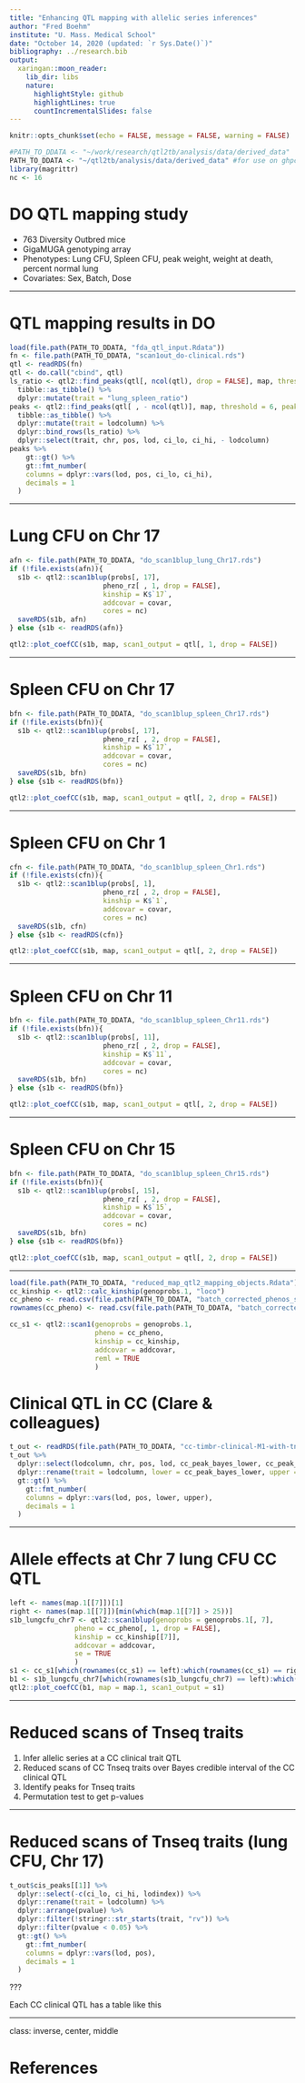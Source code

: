```yaml
---
title: "Enhancing QTL mapping with allelic series inferences"
author: "Fred Boehm"
institute: "U. Mass. Medical School"
date: "October 14, 2020 (updated: `r Sys.Date()`)"
bibliography: ../research.bib
output:
  xaringan::moon_reader:
    lib_dir: libs
    nature:
      highlightStyle: github
      highlightLines: true  
      countIncrementalSlides: false
---
```


```r
knitr::opts_chunk$set(echo = FALSE, message = FALSE, warning = FALSE)
```

```r
#PATH_TO_DDATA <- "~/work/research/qtl2tb/analysis/data/derived_data"
PATH_TO_DDATA <- "~/qtl2tb/analysis/data/derived_data" #for use on ghpcc
library(magrittr)
nc <- 16
```

# DO QTL mapping study

- 763 Diversity Outbred mice
- GigaMUGA genotyping array
- Phenotypes: Lung CFU, Spleen CFU, peak weight, weight at death, percent normal lung
- Covariates: Sex, Batch, Dose



---

# QTL mapping results in DO

```r
load(file.path(PATH_TO_DDATA, "fda_qtl_input.Rdata"))
fn <- file.path(PATH_TO_DDATA, "scan1out_do-clinical.rds")
qtl <- readRDS(fn)
qtl <- do.call("cbind", qtl)
ls_ratio <- qtl2::find_peaks(qtl[, ncol(qtl), drop = FALSE], map, threshold = 6, peakdrop = 1.5, prob = 0.95) %>% # get only one trait's peaks
  tibble::as_tibble() %>%
  dplyr::mutate(trait = "lung_spleen_ratio")
peaks <- qtl2::find_peaks(qtl[ , - ncol(qtl)], map, threshold = 6, peakdrop = 1.5, prob = 0.95) %>%# get peaks for other traits
  tibble::as_tibble() %>%
  dplyr::mutate(trait = lodcolumn) %>%
  dplyr::bind_rows(ls_ratio) %>%
  dplyr::select(trait, chr, pos, lod, ci_lo, ci_hi, - lodcolumn)
peaks %>%
    gt::gt() %>%
    gt::fmt_number(
    columns = dplyr::vars(lod, pos, ci_lo, ci_hi),
    decimals = 1
  )
```

---

# Lung CFU on Chr 17

```r
afn <- file.path(PATH_TO_DDATA, "do_scan1blup_lung_Chr17.rds")
if (!file.exists(afn)){
  s1b <- qtl2::scan1blup(probs[, 17], 
                       pheno_rz[ , 1, drop = FALSE], 
                       kinship = K$`17`, 
                       addcovar = covar, 
                       cores = nc)
  saveRDS(s1b, afn)
} else {s1b <- readRDS(afn)}
```


```r
qtl2::plot_coefCC(s1b, map, scan1_output = qtl[, 1, drop = FALSE])
```


---

# Spleen CFU on Chr 17

```r
bfn <- file.path(PATH_TO_DDATA, "do_scan1blup_spleen_Chr17.rds")
if (!file.exists(bfn)){
  s1b <- qtl2::scan1blup(probs[, 17], 
                       pheno_rz[ , 2, drop = FALSE], 
                       kinship = K$`17`, 
                       addcovar = covar, 
                       cores = nc)
  saveRDS(s1b, bfn)
} else {s1b <- readRDS(bfn)}
```


```r
qtl2::plot_coefCC(s1b, map, scan1_output = qtl[, 2, drop = FALSE])
```

---

# Spleen CFU on Chr 1

```r
cfn <- file.path(PATH_TO_DDATA, "do_scan1blup_spleen_Chr1.rds")
if (!file.exists(cfn)){
  s1b <- qtl2::scan1blup(probs[, 1], 
                       pheno_rz[ , 2, drop = FALSE], 
                       kinship = K$`1`, 
                       addcovar = covar, 
                       cores = nc)
  saveRDS(s1b, cfn)
} else {s1b <- readRDS(cfn)}
```


```r
qtl2::plot_coefCC(s1b, map, scan1_output = qtl[, 2, drop = FALSE])
```



---

# Spleen CFU on Chr 11

```r
bfn <- file.path(PATH_TO_DDATA, "do_scan1blup_spleen_Chr11.rds")
if (!file.exists(bfn)){
  s1b <- qtl2::scan1blup(probs[, 11], 
                       pheno_rz[ , 2, drop = FALSE], 
                       kinship = K$`11`, 
                       addcovar = covar, 
                       cores = nc)
  saveRDS(s1b, bfn)
} else {s1b <- readRDS(bfn)}
```


```r
qtl2::plot_coefCC(s1b, map, scan1_output = qtl[, 2, drop = FALSE])
```


---

# Spleen CFU on Chr 15

```r
bfn <- file.path(PATH_TO_DDATA, "do_scan1blup_spleen_Chr15.rds")
if (!file.exists(bfn)){
  s1b <- qtl2::scan1blup(probs[, 15], 
                       pheno_rz[ , 2, drop = FALSE], 
                       kinship = K$`15`, 
                       addcovar = covar, 
                       cores = nc)
  saveRDS(s1b, bfn)
} else {s1b <- readRDS(bfn)}
```


```r
qtl2::plot_coefCC(s1b, map, scan1_output = qtl[, 2, drop = FALSE])
```



---


```r
load(file.path(PATH_TO_DDATA, "reduced_map_qtl2_mapping_objects.Rdata"))
cc_kinship <- qtl2::calc_kinship(genoprobs.1, "loco")
cc_pheno <- read.csv(file.path(PATH_TO_DDATA, "batch_corrected_phenos_summarized_05OCT2019_v4.csv"))[, -c(1:7)]
rownames(cc_pheno) <- read.csv(file.path(PATH_TO_DDATA, "batch_corrected_phenos_summarized_05OCT2019_v4.csv"))[, 1] %>% paste0("cs")

cc_s1 <- qtl2::scan1(genoprobs = genoprobs.1, 
                     pheno = cc_pheno, 
                     kinship = cc_kinship, 
                     addcovar = addcovar, 
                     reml = TRUE
                     )
```



# Clinical QTL in CC (Clare & colleagues)

```r
t_out <- readRDS(file.path(PATH_TO_DDATA, "cc-timbr-clinical-M1-with-tnseq-reduced-peaks-cis-perms-pvalues.rds")) 
t_out %>%
  dplyr::select(lodcolumn, chr, pos, lod, cc_peak_bayes_lower, cc_peak_bayes_upper) %>%
  dplyr::rename(trait = lodcolumn, lower = cc_peak_bayes_lower, upper = cc_peak_bayes_upper) %>%
  gt::gt() %>%
    gt::fmt_number(
    columns = dplyr::vars(lod, pos, lower, upper),
    decimals = 1
  )
```

---

# Allele effects at Chr 7 lung CFU CC QTL

```r
left <- names(map.1[[7]])[1]
right <- names(map.1[[7]])[min(which(map.1[[7]] > 25))] 
s1b_lungcfu_chr7 <- qtl2::scan1blup(genoprobs = genoprobs.1[, 7], 
                pheno = cc_pheno[, 1, drop = FALSE], 
                kinship = cc_kinship[[7]], 
                addcovar = addcovar, 
                se = TRUE
                )
s1 <- cc_s1[which(rownames(cc_s1) == left):which(rownames(cc_s1) == right), 1, drop = FALSE]
b1 <- s1b_lungcfu_chr7[which(rownames(s1b_lungcfu_chr7) == left):which(rownames(s1b_lungcfu_chr7) == right), ]
qtl2::plot_coefCC(b1, map = map.1, scan1_output = s1)
```

---

# Reduced scans of Tnseq traits

1. Infer allelic series at a CC clinical trait QTL  
1. Reduced scans of CC Tnseq traits over Bayes credible interval of the CC clinical QTL
1. Identify peaks for Tnseq traits
1. Permutation test to get p-values

---

# Reduced scans of Tnseq traits (lung CFU, Chr 17)

```r
t_out$cis_peaks[[1]] %>%
  dplyr::select(-c(ci_lo, ci_hi, lodindex)) %>%
  dplyr::rename(trait = lodcolumn) %>%
  dplyr::arrange(pvalue) %>%
  dplyr::filter(!stringr::str_starts(trait, "rv")) %>%
  dplyr::filter(pvalue < 0.05) %>%
  gt::gt() %>%
    gt::fmt_number(
    columns = dplyr::vars(lod, pos),
    decimals = 1
  )
```


???

Each CC clinical QTL has a table like this

---
class: inverse, center, middle

# References

